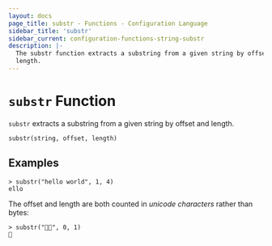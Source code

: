 ```yaml
---
layout: docs
page_title: substr - Functions - Configuration Language
sidebar_title: 'substr'
sidebar_current: configuration-functions-string-substr
description: |-
  The substr function extracts a substring from a given string by offset and
  length.
---
```


# `substr` Function

`substr` extracts a substring from a given string by offset and length.

```hcl
substr(string, offset, length)
```

## Examples

```text
> substr("hello world", 1, 4)
ello
```

The offset and length are both counted in _unicode characters_ rather than
bytes:

```text
> substr("🤔🤷", 0, 1)
🤔
```
